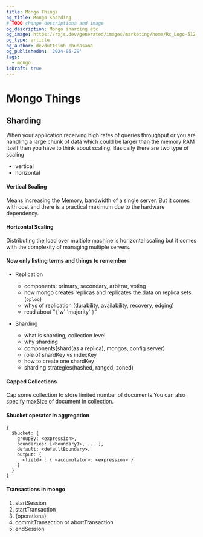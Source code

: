 ```yaml
---
title: Mongo Things
og_title: Mongo Sharding
# TODO change descriptiona and image
og_description: Mongo sharding etc
og_image: https://rxjs.dev/generated/images/marketing/home/Rx_Logo-512-512.png
og_type: article
og_author: devduttsinh chudasama
og_publishedOn: '2024-05-29'
tags:
  - mongo
isDraft: true
---
```


# Mongo Things

## Sharding

When your application receiving high rates of queries throughput or you are handling a large chunk of data which could be larger than the memory RAM itself then you have to think about scaling.
Basically there are two type of scaling

- vertical
- horizontal

#### Vertical Scaling

Means increasing the Memory, bandwidth of a single server. But it comes with cost and there is a practical maximum due to the hardware dependency.

#### Horizontal Scaling

Distributing the load over multiple machine is horizontal scaling but it comes with the complexity of managing multiple servers.

#### Now only listing terms and things to remember

- Replication

  - components: primary, secondary, arbitrar, voting
  - how mongo creates replicas and replicates the data on replica sets (`oplog`)
  - whys of replication (durability, availability, recovery, edging)
  - read about "`{`'w' 'majority' `}`"

- Sharding
  - what is sharding, collection level
  - why sharding
  - components(shard(as a replica), mongos, config server)
  - role of shardKey vs indexKey
  - how to create one shardKey
  - sharding strategies(hashed, ranged, zoned)

#### Capped Collections

Cap some collection to store limited number of documents.You can also specify maxSize of document in collection.

#### $bucket operator in aggregation

```mql
{
  $bucket: {
    groupBy: <expression>,
    boundaries: [<boundary1>, ... ],
    default: <defaultBoundary>,
    output: {
      <field> : { <accumulator>: <expression> }
    }
  }
}
```

#### Transactions in mongo

1. startSession
2. startTransaction
3. {operations}
4. commitTransaction or abortTransaction
5. endSession
